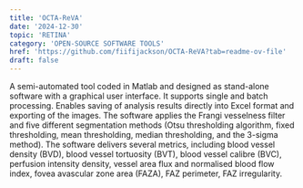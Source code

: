 ```yaml
---
title: 'OCTA-ReVA'
date: '2024-12-30'
topic: 'RETINA'
category: 'OPEN-SOURCE SOFTWARE TOOLS'
href: 'https://github.com/fiifijackson/OCTA-ReVA?tab=readme-ov-file'
draft: false
---
```


A semi-automated tool coded in Matlab and designed as stand-alone software with a graphical user interface.
It supports single and batch processing.
Enables saving of analysis results directly into Excel format and exporting of the images.
The software applies the Frangi vesselness filter and five different segmentation methods (Otsu thresholding algorithm, fixed thresholding, mean thresholding, median thresholding, and the 3-sigma method).
The software delivers several metrics, including blood vessel density (BVD), blood vessel tortuosity (BVT), blood vessel calibre (BVC), perfusion intensity density, vessel area flux and normalised blood flow index, fovea avascular zone area (FAZA), FAZ perimeter, FAZ irregularity.
